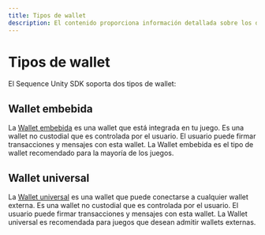 ```yaml
---
title: Tipos de wallet
description: El contenido proporciona información detallada sobre los diferentes tipos de wallet disponibles en el Sequence Unity SDK.
---
```


# Tipos de wallet
El Sequence Unity SDK soporta dos tipos de wallet:

## Wallet embebida
La [Wallet embebida](/sdk/headless-wallet) es una wallet que está integrada en tu juego. Es una wallet no custodial que es controlada por el usuario. El usuario puede firmar transacciones y mensajes con esta wallet. La Wallet embebida es el tipo de wallet recomendado para la mayoría de los juegos.

## Wallet universal
La [Wallet universal](/sdk/typescript/guides/frontend/connect-wallet) es una wallet que puede conectarse a cualquier wallet externa. Es una wallet no custodial que es controlada por el usuario. El usuario puede firmar transacciones y mensajes con esta wallet. La Wallet universal es recomendada para juegos que desean admitir wallets externas.